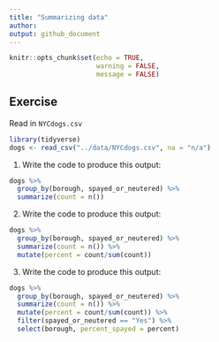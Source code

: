 ```yaml
---
title: "Summarizing data"
author: 
output: github_document
---
```


```r
knitr::opts_chunk$set(echo = TRUE, 
                      warning = FALSE,
                      message = FALSE)
```


## Exercise

Read in `NYCdogs.csv`

```r
library(tidyverse)
dogs <- read_csv("../data/NYCdogs.csv", na = "n/a")
```

1. Write the code to produce this output:

```r
dogs %>% 
  group_by(borough, spayed_or_neutered) %>% 
  summarize(count = n())
```


2. Write the code to produce this output:

```r
dogs %>% 
  group_by(borough, spayed_or_neutered) %>% 
  summarize(count = n()) %>% 
  mutate(percent = count/sum(count))
```


3. Write the code to produce this output:

```r
dogs %>% 
  group_by(borough, spayed_or_neutered) %>% 
  summarize(count = n()) %>% 
  mutate(percent = count/sum(count)) %>% 
  filter(spayed_or_neutered == "Yes") %>% 
  select(borough, percent_spayed = percent)
```
